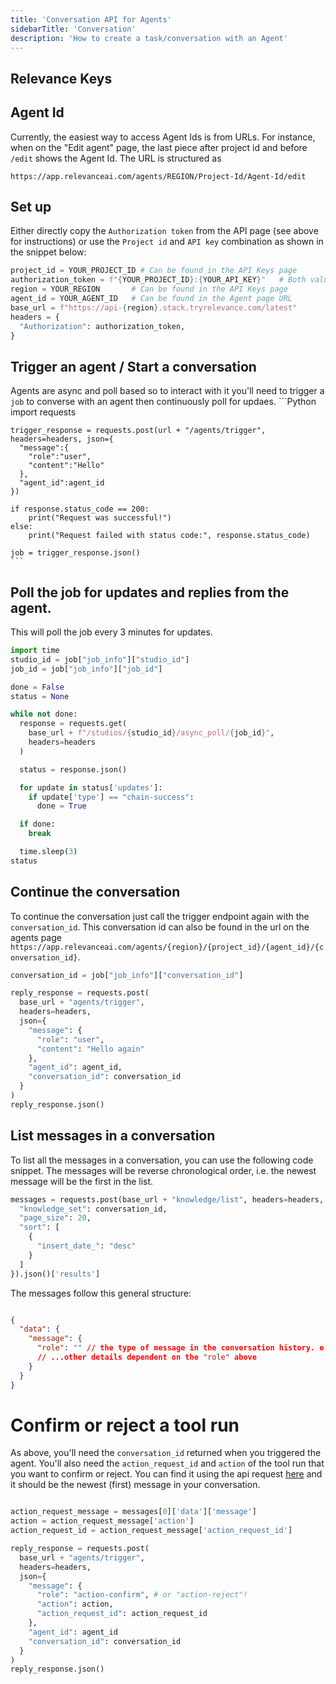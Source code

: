 ```yaml
---
title: 'Conversation API for Agents'
sidebarTitle: 'Conversation'
description: 'How to create a task/conversation with an Agent'
---
```


## Relevance Keys

<Snippet file="relevance-keys.mdx" />

## Agent Id

Currently, the easiest way to access Agent Ids is from URLs.
For instance, when on the "Edit agent" page, the last piece after project id and before `/edit` shows the Agent Id.
The URL is structured as

`https://app.relevanceai.com/agents/REGION/Project-Id/Agent-Id/edit`
## Set up

  Either directly copy the `Authorization token` from the API page (see above for instructions) or use the 
  `Project id` and `API key` combination as shown in the snippet below:

  ```Python
  project_id = YOUR_PROJECT_ID # Can be found in the API Keys page
  authorization_token = f"{YOUR_PROJECT_ID}:{YOUR_API_KEY}"   # Both values can be found in the API Keys page
  region = YOUR_REGION       # Can be found in the API Keys page
  agent_id = YOUR_AGENT_ID   # Can be found in the Agent page URL
  base_url = f"https://api-{region}.stack.tryrelevance.com/latest"
  headers = {
    "Authorization": authorization_token,
  }
  ```

## Trigger an agent / Start a conversation
  
  Agents are async and poll based so to interact with it you'll need to trigger a `job` to converse with an agent then continuously poll for updaes.
    ```Python
    import requests
    
    trigger_response = requests.post(url + "/agents/trigger", headers=headers, json={
      "message":{
        "role":"user",
        "content":"Hello"
      },
      "agent_id":agent_id
    })

    if response.status_code == 200:
        print("Request was successful!")
    else:
        print("Request failed with status code:", response.status_code)

    job = trigger_response.json()
    ```

## Poll the job for updates and replies from the agent.

  This will poll the job every 3 minutes for updates.
  ```Python
  import time
  studio_id = job["job_info"]["studio_id"]
  job_id = job["job_info"]["job_id"]

  done = False
  status = None

  while not done:
    response = requests.get(
      base_url + f"/studios/{studio_id}/async_poll/{job_id}", 
      headers=headers
    )

    status = response.json()

    for update in status['updates']:
      if update['type'] == "chain-success":
        done = True

    if done:
      break

    time.sleep(3)
  status
  ```

## Continue the conversation

  To continue the conversation just call the trigger endpoint again with the `conversation_id`. This conversation id can also be found in the url on the agents page `https://app.relevanceai.com/agents/{region}/{project_id}/{agent_id}/{conversation_id}`.
  ```Python
  conversation_id = job["job_info"]["conversation_id"]

  reply_response = requests.post(
    base_url + "agents/trigger", 
    headers=headers, 
    json={
      "message": {
        "role": "user",
        "content": "Hello again"
      },
      "agent_id": agent_id,
      "conversation_id": conversation_id
    }
  )
  reply_response.json()
  ```

## List messages in a conversation

  To list all the messages in a conversation, you can use the following code snippet. The messages will be reverse chronological order, i.e. the newest message will be the first in the list.

  ```Python
  messages = requests.post(base_url + "knowledge/list", headers=headers, json={
    "knowledge_set": conversation_id,
    "page_size": 20,
    "sort": [
      {
        "insert_date_": "desc"
      }
    ]
  }).json()['results']
  ```

  The messages follow this general structure:

  ```json

  {
    "data": {
      "message": {
        "role": "" // the type of message in the conversation history. e.g. "user", "agent", "action-request"
        // ...other details dependent on the "role" above
      }
    }
  }

  ```


# Confirm or reject a tool run

  As above, you'll need the `conversation_id` returned when you triggered the agent.
  You'll also need the `action_request_id` and `action` of the tool run that you want to confirm or reject.
  You can find it using the api request [here](#list-messages-in-a-conversation) and it should
  be the newest (first) message in your conversation.

  ```Python

  action_request_message = messages[0]['data']['message']
  action = action_request_message['action']
  action_request_id = action_request_message['action_request_id']

  reply_response = requests.post(
    base_url + "agents/trigger", 
    headers=headers, 
    json={
      "message": {
        "role": "action-confirm", # or "action-reject"!
        "action": action,
        "action_request_id": action_request_id
      },
      "agent_id": agent_id
      "conversation_id": conversation_id
    }
  )
  reply_response.json()
  ```